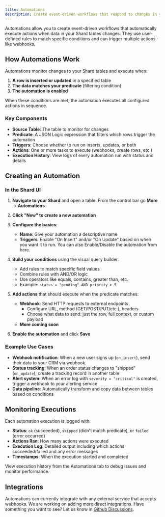 ```yaml
---
title: Automations
description: Create event-driven workflows that respond to changes in your Shard data
---
```


Automations allow you to create event-driven workflows that automatically execute actions when data in your Shard tables changes. They use user-defined rules to match specific conditions and can trigger multiple actions - like webhooks.

## How Automations Work

Automations monitor changes to your Shard tables and execute when:

1. **A row is inserted or updated** in a specified table
2. **The data matches your predicate** (filtering condition)
3. **The automation is enabled**

When these conditions are met, the automation executes all configured actions in sequence.

### Key Components

- **Source Table**: The table to monitor for changes
- **Predicate**: A JSON Logic expression that filters which rows trigger the automation
- **Triggers**: Choose whether to run on inserts, updates, or both
- **Actions**: One or more tasks to execute (webhooks, create rows, etc.)
- **Execution History**: View logs of every automation run with status and details

## Creating an Automation

### In the Shard UI

1. **Navigate to your Shard** and open a table. From the control bar go **More** -> **Automations**
2. **Click "New" to create a new automation**
3. **Configure the basics**:
   - **Name**: Give your automation a descriptive name
   - **Triggers**: Enable "On Insert" and/or "On Update" based on when you want it to run. You can also Enable/Disable the automation from here.
4. **Build your conditions** using the visual query builder:
   - Add rules to match specific field values
   - Combine rules with AND/OR logic
   - Use operators like equals, contains, greater than, etc.
   - Example: `status = "pending" AND priority > 5`
5. **Add actions** that should execute when the predicate matches:
   - **Webhook**: Send HTTP requests to external endpoints
     - Configure URL, method (GET/POST/PUT/etc.), headers
     - Choose what data to send: just the row, full context, or custom payload
   - **More coming soon**

6. **Enable the automation** and click **Save**

### Example Use Cases

- **Webhook notification**: When a new user signs up (`on_insert`), send their data to your CRM via webhook
- **Status tracking**: When an order status changes to "shipped" (`on_update`), create a tracking record in another table
- **Alert system**: When an error log with `severity = "critical"` is created, trigger a webhook to your alerting service
- **Data pipeline**: Automatically transform and copy data between tables based on conditions

## Monitoring Executions

Each automation execution is logged with:

- **Status**: `ok` (succeeded), `skipped` (didn't match predicate), or `failed` (error occurred)
- **Actions Ran**: How many actions were executed
- **Execution Log**: Detailed output including which actions succeeded/failed and any error messages
- **Timestamps**: When the execution started and completed

View execution history from the Automations tab to debug issues and monitor performance.

## Integrations

Automations can currently integrate with any external service that accepts webhooks. We are working on adding more direct integrations. Have something you want to see? Let us know in [Github Discussions](https://github.com/shardlabs/web/discussions).
